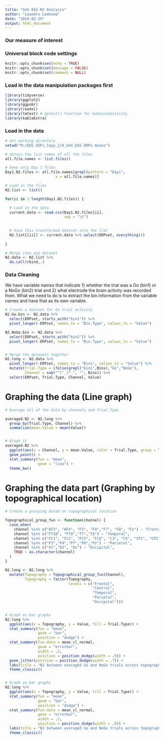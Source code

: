 ```yaml
---
title: "GnG EEG N2 Analysis"
author: "Leandro Ledesma"
date: "2024-02-29"
output: html_document
---
```


### Our measure of interest




### Universal block code settings

```r
knitr::opts_chunk$set(echo = TRUE)
knitr::opts_chunk$set(message = FALSE)
knitr::opts_chunk$set(comment = NULL)

```

### Load in the data manipulation packages first

```r
library(tidyverse)
library(ggplot2)
library(ggpubr)
library(readxl)
library(lmtest) # bptest() function for homoscedasticity
library(kableExtra)

```

### Load in the data


```r
# Set working directory
setwd("M:/EEG_XDFs_Copy_2/6_GnG_EEG ERPs means")

# obtain the list names of all the files
all.file.names <- list.files()

# keep only Day 1 files
Day1.N2.files <- all.file.names[grepl(pattern = "Day1",
                       x = all.file.names)]

# Load in the files
N2.list <- list()

for(ii in 1:length(Day1.N2.files)) {

  # Load in the data
  current.data <- read.csv(Day1.N2.files[ii],
                           sep = "\t")
  
  
  # Save this transformed dataset into the list
  N2.list[[ii]] <- current.data %>% select(ERPset, everything())
  
}

# Merge into one dataset
N2.data <- N2.list %>%
  do.call(rbind,.)

```


### Data Cleaning

We have variable names that indicate 1) whether the trial was a Go (bin1) or a NoGo (bin2) trial and 2) what electrode the brain activity was recorded from. What we need to do is to extract the bin information from the variable names and have that as its own variable. 

```r
# Create a dataset for Go trial activity
N2.Go.bin <- N2.data %>%
  select(ERPset, starts_with("bin1")) %>%
  pivot_longer(-ERPset, names_to = "Bin.Type", values_to = "Value")

N2.NoGo.bin <- N2.data %>%
  select(ERPset, starts_with("bin2")) %>%
  pivot_longer(-ERPset, names_to = "Bin.Type", values_to = "Value")


# Merge the datasets together
N2.long <- N2.data %>%
  pivot_longer(-ERPset, names_to = "Bins", values_to = "Value") %>%
  mutate(Trial.Type = ifelse(grepl("bin1",Bins),"Go","NoGo"),
         Channel = sub("^[^_]*_", "", Bins)) %>%
  select(ERPset, Trial.Type, Channel, Value)

```


# Graphing the data (Line graph)


```r
# Average all of the data by channels and Trial.Type

averaged.N2 <- N2.long %>%
  group_by(Trial.Type, Channel) %>%
  summarize(mean.Value = mean(Value))


# Graph it
averaged.N2 %>%
  ggplot(aes(x = Channel, y = mean.Value, color = Trial.Type, group = Trial.Type)) +
  geom_point() +
  stat_summary(fun = "mean",
               geom = "line") +
  theme_bw()

```

# Graphing the data part (Graphing by topographical location)

```r

# Create a grouping based on topographical location

Topographical_group_fun <- function(channel) {
  case_when(
    channel %in% c("AF3", "AF4", "F3", "F4","F7", "F8", "Fz") ~ "Frontal",
    channel %in% c("FT10", "FT9","T7","T8") ~ "Temporal",
    channel %in% c("FC1", "FC2", "FC5", "FC6", "C3", "C4", "CP1", "CP2", "CP5", "CP6","CZ") ~ "Central",
    channel %in% c("P3","P4","P7","P8","Pz") ~ "Parietal",
    channel %in% c("O1","O2", "Oz") ~ "Occipital",
    TRUE ~ as.character(channel)
  )
}

N2.long <- N2.long %>%
  mutate(Topography = Topographical_group_fun(Channel),
         Topography = factor(Topography,
                             levels = c("Frontal",
                                        "Central",
                                        "Temporal",
                                        "Parietal",
                                        "Occipital")))


# Graph as bar graphs
N2.long %>%
  ggplot(aes(x = Topography, y = Value, fill = Trial.Type)) +
  stat_summary(fun = "mean",
               geom = "bar",
               position = "dodge") +
  stat_summary(fun.data = mean_cl_normal,
               geom = "errorbar",
               width = .2,
               position = position_dodge(width = .9)) +
  geom_jitter(position = position_dodge(width = .7)) +
  labs(title = "N2 between averaged Go and NoGo trials across topographical locations") +
  theme_classic()


# Graph as bar graphs
N2.long %>%
  ggplot(aes(x = Topography, y = Value, fill = Trial.Type)) +
  stat_summary(fun = "mean",
               geom = "bar",
               position = "dodge") +
  stat_summary(fun.data = mean_cl_normal,
               geom = "errorbar",
               width = .2,
               position = position_dodge(width = .9)) +
  labs(title = "N2 between averaged Go and NoGo trials across topographical locations") +
  theme_classic()

```
